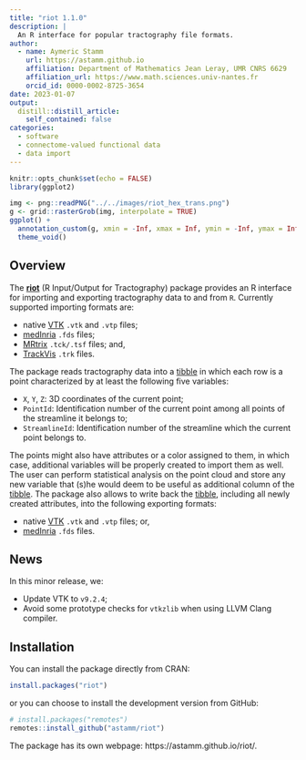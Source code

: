 ```yaml
---
title: "riot 1.1.0"
description: |
  An R interface for popular tractography file formats.
author:
  - name: Aymeric Stamm
    url: https://astamm.github.io
    affiliation: Department of Mathematics Jean Leray, UMR CNRS 6629
    affiliation_url: https://www.math.sciences.univ-nantes.fr
    orcid_id: 0000-0002-8725-3654
date: 2023-01-07
output:
  distill::distill_article:
    self_contained: false
categories:
  - software
  - connectome-valued functional data
  - data import
---
```


```r
knitr::opts_chunk$set(echo = FALSE)
library(ggplot2)
```

```r
img <- png::readPNG("../../images/riot_hex_trans.png")
g <- grid::rasterGrob(img, interpolate = TRUE)
ggplot() +
  annotation_custom(g, xmin = -Inf, xmax = Inf, ymin = -Inf, ymax = Inf) + 
  theme_void()
```

## Overview

The [**riot**](https://astamm.github.io/riot/) (R Input/Output for
Tractography) package provides an R interface for importing and exporting
tractography data to and from `R`. Currently supported importing formats are:

- native [VTK](https://vtk.org) `.vtk` and `.vtp` files; 
- [medInria](https://med.inria.fr) `.fds` files; 
- [MRtrix](https://mrtrix.readthedocs.io/en/latest/getting_started/image_data.html)
`.tck/.tsf` files; and, 
- [TrackVis](http://trackvis.org/docs/?subsect=fileformat) `.trk` files.

The package reads tractography data into a
[tibble](https://tibble.tidyverse.org) in which each row is a point
characterized by at least the following five variables:

- `X`, `Y`, `Z`: 3D coordinates of the current point; 
- `PointId`: Identification number of the current point among all points of the
streamline it belongs to;
- `StreamlineId`: Identification number of the streamline which the current
point belongs to.

The points might also have attributes or a color assigned to them, in which
case, additional variables will be properly created to import them as well. The
user can perform statistical analysis on the point cloud and store any new
variable that (s)he would deem to be useful as additional column of the
[tibble](https://tibble.tidyverse.org). The package also allows to write back
the [tibble](https://tibble.tidyverse.org), including all newly created
attributes, into the following exporting formats:

- native [VTK](https://vtk.org) `.vtk` and `.vtp` files; or,
- [medInria](https://med.inria.fr) `.fds` files.

## News

In this minor release, we:

* Update VTK to `v9.2.4`;
* Avoid some prototype checks for `vtkzlib` when using LLVM Clang compiler.

## Installation

You can install the package directly from CRAN:
```r
install.packages("riot")
```
or you can choose to install the development version from GitHub:
```r
# install.packages("remotes")
remotes::install_github("astamm/riot")
```

The package has its own webpage: https://astamm.github.io/riot/.
